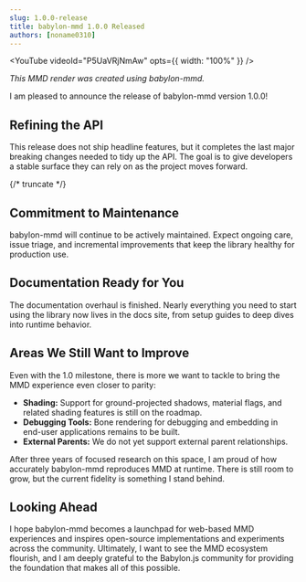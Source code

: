 ```yaml
---
slug: 1.0.0-release
title: babylon-mmd 1.0.0 Released
authors: [noname0310]
---
```



<YouTube
    videoId="P5UaVRjNmAw"
    opts={{ width: "100%" }} />

*This MMD render was created using babylon-mmd.*

I am pleased to announce the release of babylon-mmd version 1.0.0!

## Refining the API

This release does not ship headline features, but it completes the last major breaking changes needed to tidy up the API. The goal is to give developers a stable surface they can rely on as the project moves forward.

{/* truncate */}

## Commitment to Maintenance

babylon-mmd will continue to be actively maintained. Expect ongoing care, issue triage, and incremental improvements that keep the library healthy for production use.

## Documentation Ready for You

The documentation overhaul is finished. Nearly everything you need to start using the library now lives in the docs site, from setup guides to deep dives into runtime behavior.

## Areas We Still Want to Improve

Even with the 1.0 milestone, there is more we want to tackle to bring the MMD experience even closer to parity:

- **Shading:** Support for ground-projected shadows, material flags, and related shading features is still on the roadmap.
- **Debugging Tools:** Bone rendering for debugging and embedding in end-user applications remains to be built.
- **External Parents:** We do not yet support external parent relationships.

After three years of focused research on this space, I am proud of how accurately babylon-mmd reproduces MMD at runtime. There is still room to grow, but the current fidelity is something I stand behind.

## Looking Ahead

I hope babylon-mmd becomes a launchpad for web-based MMD experiences and inspires open-source implementations and experiments across the community. Ultimately, I want to see the MMD ecosystem flourish, and I am deeply grateful to the Babylon.js community for providing the foundation that makes all of this possible.
